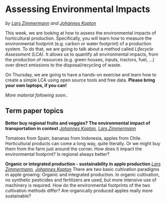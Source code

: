 # Assessing Environmental Impacts
*by [Lars Zimmermann](http://www.hortibonn.de/author/lars-zimmermann/) and [Johannes Kopton](http://www.hortibonn.de/author/johannes-kopton/)*

This week, we are looking at how to assess the environmental impacts of horticultural production. Specifically, you will learn how to measure the environmental footprint (e.g. carbon or water footprint) of a production system. To do that, we are going to talk about a method called *Lifecycle Assessment (LCA)*. It allows us to quantify all environmental impacts, from the production of resources (e.g. green houses, inputs, tractors, fuel, ...) over direct emissions to the disposal/recycling of waste.

On Thursday, we are going to have a hands-on exercise and learn how to create a simple LCA using open source tools and free data. **Please bring your own laptops, if you can!**

*More material following soon..*

## Term paper topics

**Better buy regional fruits and veggies? The environmental impact of transportation in context**
*[Johannes Kopton](http://www.hortibonn.de/author/johannes-kopton/), [Lars Zimmermann](http://www.hortibonn.de/author/lars-zimmermann/)*

Tomatoes from Spain, bananas from Indonesia, apples from Chile. Horticultural products can come a long way, quite literally. Or we might buy them from the farm just around the corner. How does it impact the environmental footprint? Is regional always better?

**Organic or integrated production - sustainability in apple production**
*[Lars Zimmermann](http://www.hortibonn.de/author/lars-zimmermann/), [Johannes Kopton](http://www.hortibonn.de/author/johannes-kopton/)*
There are two basic cultivation paradigms in apple growing: Organic and integrated production. In organic cultivation, no synthetic pesticides and fertilizers are used, but more intensive use of machinery is required. How do the environmental footprints of the two cultivation methods differ? Are organically produced apples really more sustainable?